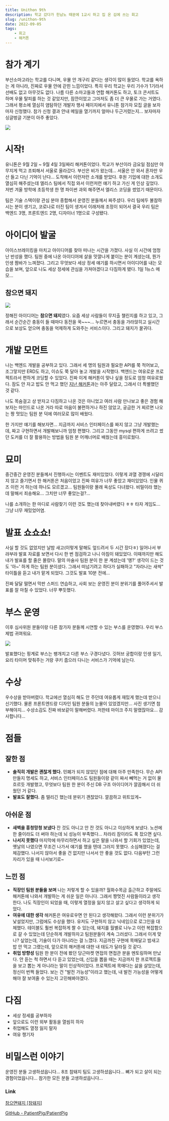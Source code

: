 ```yaml
---
title: Unithon 9th
description: 학교 갔다가 힌남노 때문에 1교시 하고 집 온 김에 쓰는 회고
slug: /unithon-9th
date: 2022-09-05
tags:
    - 회고
    - 해커톤
---
```


# 참가 계기

부산소마고라는 학교를 다니며, 우물 안 개구리 같다는 생각이 많이 들었다. 학교를 욕하는 게 아니라, 진짜로 우물 안에 갇힌 느낌이었다. 특히 우리 학교는 우리 기수가 1기라서 선배도 없고 아무것도 없다. 나름 다른 소마고들과 연합 해커톤도 하고, 토크 콘서트도 하며 우물 탈피를 하는 것 같았지만, 잠깐이었고 그마저도 좀 더 큰 우물로 가는 거였다. 그래서 평소에 열심히 염탐하던 개발자 행사 페이지에서 유니톤 참가자 모집 글을 보자마자 신청했다. 참가 신청  결과 안내 메일을 열기까지 얼마나 두근거렸는지... 보자마자 싱글벙글 기분이 아주 좋았다.

![](https://velog.velcdn.com/images/gimhanul/post/a79ece2f-659d-48c9-a6f0-7513fa53f6d1/image.png)

# 시작!

유니톤은 9월 2일 ~ 9월 4일 3일짜리 해커톤이었다. 학교가 부산이라 금요일 점심만 야무지게 먹고 조퇴해서 서울로 올라갔다. 부산은 비가 왔는데... 서울은 안 와서 혼자만 우산 들고 다닌 기억이 난다... 도착해서 이런저런 소개를 받았다. 후원 기업에 대한 소개도 열심히 해주셨는데 엘리스 팀에서 직접 와서 이런저런 얘기 하고 가신 게 인상 깊었다. 저번 겨울 방학에 초등학생 한 명 파이썬 과외 해주면서 엘리스 코딩을 썼었기 때문이다.

팀은 기술 스택이랑 관심 분야 종합해서 운영진 분들께서 짜주셨다. 우리 팀에두 불참하시는 분이 생기고, 코로나로 터진 팀이 생겨서 이래저래 조정이 되어서 결국 우리 팀은 백엔드 3명, 프론트엔드 2명, 디자이너 1명으로 구성됐다.

# 아이디어 발굴

아이스브레이킹을 마치고 아이디어를 찾아 떠나는 시간을 가졌다. 사실 이 시간에 엄청난 반성을 했다. 팀원 중에 나온 아이디어에 살을 맛깔나게 붙이는 분이 계셨는데, 뭔가 인생 짬바가 느껴졌다. 그리고 무엇보다 세상 정세 얘기를 하시면서 아이디어를 내는 모습을 보며, 앞으로 나도 세상 정세에 관심을 가져야겠다고 다짐하게 됐다. 1일 1뉴스 메모...

## 참으면 돼지

![](https://velog.velcdn.com/images/gimhanul/post/dfd1b77a-0e46-4682-8291-740e3972aa84/image.png)

정해진 아이디어는 **참으면 돼지**였다. 요즘 세상 사람들이 무지출 챌린지를 하고 있고, 그래서 순간순간 충동이 들 때마다 동전을 꾹~~~... 누르면서 충동을 가라앉히고 실시간으로 보상도 얻으며 충동을 억제하게 도와주는 서비스이다. 그리고 돼지가 꿀귀다.

# 개발 모먼트

나는 백엔드 개발을 공부하고 있다. 그래서 세 명의 팀원과 필요한 API를 쭉 적어보고, 조그맣지만 ERD도 하고, 이슈도 쭉 달아 놓고 개발을 시작했다. 백엔드는 여유로운 프로젝트라서 편하게 코딩할 수 있었다. 진짜 이게 해커톤이 맞나 싶을 정도로 엄청 여유로웠다. 잠도 안 자고 밥도 안 먹고 했던 [지난 해커톤](https://velog.io/@gimhanul/2022-%EC%97%B4%EC%9D%8C-%ED%95%B4%EC%BB%A4%ED%86%A4-%ED%9A%8C%EA%B3%A0)과는 아주 달랐고, 그래서 더 특별했던 것 같다.

나도 목숨걸고 상 받자고 다짐하고 나온 것은 아니었고 여러 사람 만나보고 좋은 경험 해보자는 마인드로 나온 거라 따로 마음이 불편하거나 하진 않았고, 궁금한 거 찌르면 나오는 짱 멋있는 팀원 분 덕에 여러모로 많이 배웠다.

한 가지만 얘기를 해보자면... 지금까지 서비스 인터페이스를 짜지 않고 그냥 개발했는데, 짜고 구현하면서 개발해보니까 엄청 편했다. 그리고 그동안 mysql 편하게 쓰려고 썼던 도커를 더 잘 활용하는 방법을 팀원 분 어깨너머로 배웠는데 흥미로웠다.

# 묘미

중간중간 운영진 분들께서 진행하시는 이벤트도 재미있었다. 이렇게 과열 경쟁에 시달리지 않고 즐기면서 한 해커톤은 처음이었고 진짜 여유가 너무 좋았고 재미있었다. 인물 퀴즈 이런 거 하는데 하나도 모르겠고... 팀원들이랑 몰래 옥상도 다녀왔다. 비밀이라 했는데 말해서 죄송해요... 그치만 너무 좋았는걸?...

나를 소개하는 한 마디로 사람찾기 이런 것도 했는데 찾아내버렸다 ㅎㅎ 타자 게임도... 그냥 너무 재밌었어염.

# 발표 쇼쇼쇼!

사실 할 것도 없었지만 날밤 새고(이렇게 말해도 엎드려서 두 시간 잤다ㅎ) 일어나서 부랴부랴 발표 자료를 보면서 다시 한 번 점검하고 나니 아침이 돼있었다. 이때까지만 해도 내가 발표를 할 줄은 몰랐다. 말의 마술사 팀원 분이 한 분 계셨는데 '엥?' 생각이 드는 것도 '아~' 하게 하는 팀원 분이셨다. 그래서 떠넘기려고 하다가 실패하고 "자라나는 새싹" 타이틀을 듣고 내가 맡게 되었다. 그것도 발표 10분 전에...

진짜 달달 떨면서 막판 스퍼드 연습하고, 사회 보는 운영진 분이 분위기를 풀어주셔서 발표를 잘 마칠 수 있었다. 너무 뿌듯했다.

# 부스 운영

이후 심사위원 분들이랑 다른 참가자 분들께 시연할 수 있는 부스를 운영했다. 우리 부스 제법 귀여워요.

![](https://velog.velcdn.com/images/gimhanul/post/b5f0a252-1a14-43c2-a10a-be7d4dafc699/image.png)

발표했다는 핑계로 부스는 팽개치고 다른 부스 구경다녔다. 깃허브 궁합이랑 인생 일기, 요리 타이머 맞춰주는 거랑 쿠키 줍으러 다니는 서비스가 기억에 남는다.

# 수상

우수상을 받아버렸다. 학교에선 열심히 해도 안 주던데 여유롭게 재밌게 했는데 받으니 신기했다. 물론 프론트엔드랑 디자인 팀원 분들의 눈물이 있었겠지만... 사진 생기면 첨부해야지... 수상소감도 진짜 바보같이 말해버렸다. 저한테 마이크 주지 말랬잖아요... 감사합니다...

# 점들

## 잘한 점

- **솔직히 개발은 괜찮게 했다.**
민폐가 되지 않았던 점에 대해 아주 만족한다. 무슨 API 만들지 명세도 하고, 서비스 인터페이스도 팀원들이랑 같이 짜서 빼먹는 거 없이 물흐르듯 개발했고, 무엇보다 팀원 한 분이 주신 DB 구조 아이디어가 깔끔해서 더 쉬웠던 거 같다.
- **발표도 잘했다.**
좀 떨리긴 했는데 분위기 괜찮았다. 깔끔하고 위트있게~

## 아쉬운 점

- **새벽을 흥청망청 보냈다**
잔 것도 아니고 안 잔 것도 아니고 이상하게 보냈다. 노션에 한 줄이라도 더 써야 하는데 뇌 성능이 부족했다... 차라리 잠이라도 푹 잤으면 싶다.
- **나서지 못했다**
마지막에 마무리하면서 하고 싶은 말을 나와서 할 기회가 있었는데, 옛날의 나였으면 무조건 나가서 얘기를 했을 텐데 그러지 못했다. 소심해졌다는 걸 체감했다. 나서지 않아서 좋을 건 없지만 나서서 안 좋을 것도 없다. 다음부턴 그런 자리가 있을 때 나서보기로~

## 느낀 점

- **직장인 팀원 분들을 보며**
나는 저렇게 할 수 있을까? 월화수목금 출근하고 주말에도 해커톤에 나와서 개발하는 게 쉬운 일은 아니다. 그래서 짱멋진 사람들이라고 생각한다. 나도 직장인이 되었을 때, 이렇게 열정을 잃지 않고 살고 싶다고 생각하게 되었다.
- **여유에 대한 생각**
해커톤은 여유로우면 안 된다고 생각해왔다. 그래서 이런 분위기가 낯설었지만, 그럼에도 수상을 했다. 유저도 구현하지 않고 닉네임으로 로그인을 대체했다. 테이블도 훨씬 복잡하게 짤 수 있는데, 돼지를 월별로 나누고 이런 복잡함으로 갈 수 있었는데 단순하게 개발하자고 팀원분들이 계속 그러셨다. 그래서 이게 맞나? 싶었는데, 기술이 다가 아니라는 걸 느꼈다. 지금까진 구현에 목매달고 밤새고 밥 안 먹고 그랬는데, 앞으로의 해커톤에 대한 내 태도가 달라질 것 같다.
- **취업 방향성**
팀원 한 분이 전에 봤던 당근마켓 면접의 면접관 분을 멘토링하며 만났다. 안 듣는 척 하면서 다 듣고 있었는데, 신입을 뽑을 때는 지금까지 한 프로젝트들을 보고 뽑는 게 아니라는 말이 인상적이었다. 프로젝트에 목매다는 삶을 살았는데, 정신이 번쩍 들었다. 보는 건 "발전 가능성"이라고 했는데, 내 발전 가능성을 어떻게 해야 잘 보여줄 수 있는지 고민해봐야겠다.

# 다짐

- 세상 정세를 공부하자
- 앞으로도 이런 외부 활동을 열씸히 하자
- 취업해도 열정 잃지 말자
- 여유 챙기자

# 비밀스런 이야기

운영진 분들 고생하셨읍니다...
8조 참돼지 팀도 고생하셨읍니다...
뼈가 되고 살이 되는 경험이었읍니다...
참가한 모든 분들 고생하셨읍니다...

### Link

[참으면돼지 [참돼지]](https://www.notion.so/71e9e139447f4791936cf2c68bd2b924?pvs=21)

[GitHub - PatientPig/PatientPig](https://github.com/PatientPig/PatientPig)
